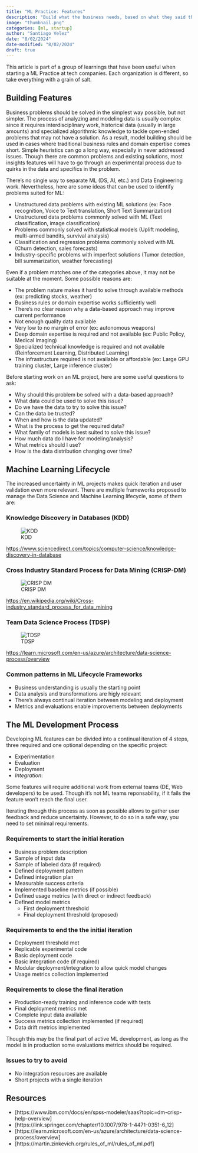 ```yaml
---
title: "ML Practice: Features"
description: "Build what the business needs, based on what they said they want"
image: "thumbnail.png"
categories: [ml, startup]
author: "Santiago Velez"
date: "8/02/2024"
date-modified: "8/02/2024"
draft: true
---
```


This article is part of a group of learnings that have been useful when starting a ML Practice at tech companies. Each organization is different, so take everything with a grain of salt.

## Building Features

Business problems should be solved in the simplest way possible, but not simpler. The process of analyzing and modeling data is usually complex since it requires interdisciplinary work, historical data (usually in large amounts) and specialized algorithmic knowledge to tackle open-ended problems that may not have a solution. As a result, model building should be used in cases where traditional business rules and domain expertise comes short. Simple heuristics can go a long way, especially in never addressed issues. Though there are common problems and existing solutions, most insights features will have to go through an experimental process due to quirks in the data and specifics in the problem.

There's no single way to separate ML (DS, AI, etc.) and Data Engineering work. Nevertheless, here are some ideas that can be used to identify problems suited for ML:

* Unstructured data problems with existing ML solutions (ex: Face recognition, Voice to Text translation, Short Text Summarization)
* Unstructured data problems commonly solved with ML (Text classification, image classification)
* Problems commonly solved with statistical models (Uplift modeling, multi-armed bandits, survival analysis)
* Classification and regression problems commonly solved with ML (Churn detection, sales forecasts)
* Industry-specific problems with imperfect solutions (Tumor detection, bill summarization, weather forecasting)

Even if a problem matches one of the categories above, it may not be suitable at the moment. Some possible reasons are:

* The problem nature makes it hard to solve through available methods (ex: predicting stocks, weather)
* Business rules or domain expertise works sufficiently well
* There's no clear reason why a data-based approach may improve current performance
* Not enough quality data available
* Very low to no margin of error (ex: autonomous weapons)
* Deep domain expertise is required and not available (ex: Public Policy, Medical Imaging)
* Specialized technical knowledge is required and not available (Reinforcement Learning, Distributed Learning)
* The infrastructure required is not available or affordable (ex: Large GPU training cluster, Large inference cluster)

Before starting work on an ML project, here are some useful questions to ask:

* Why should this problem be solved with a data-based approach?
* What data could be used to solve this issue?
* Do we have the data to try to solve this issue?
* Can the data be trusted?
* When and how is the data updated?
* What is the process to get the required data?
* What family of models is best suited to solve this issue?
* How much data do I have for modeling/analysis?
* What metrics should I use?
* How is the data distribution changing over time?

## Machine Learning Lifecycle

The increased uncertainty in ML projects makes quick iteration and user validation even more relevant. There are multiple frameworks proposed to manage the Data Science and Machine Learning lifecycle, some of them are:

### Knowledge Discovery in Databases (KDD)

![KDD](https://infovis-wiki.net/w/images/4/4d/Fayyad96kdd-process.png)

[https://www.sciencedirect.com/topics/computer-science/knowledge-discovery-in-database](https://www.sciencedirect.com/topics/computer-science/knowledge-discovery-in-database)

### Cross Industry Standard Process for Data Mining (CRISP-DM)

![CRISP DM](https://upload.wikimedia.org/wikipedia/commons/thumb/b/b9/CRISP-DM_Process_Diagram.png/1920px-CRISP-DM_Process_Diagram.png)

[https://en.wikipedia.org/wiki/Cross-industry_standard_process_for_data_mining](https://en.wikipedia.org/wiki/Cross-industry_standard_process_for_data_mining)

### Team Data Science Process (TDSP)

![TDSP](https://learn.microsoft.com/en-us/azure/architecture/data-science-process/media/overview/tdsp-lifecycle2.png)

[https://learn.microsoft.com/en-us/azure/architecture/data-science-process/overview](https://learn.microsoft.com/en-us/azure/architecture/data-science-process/overview)

### Common patterns in ML Lifecycle Frameworks

* Business understanding is usually the starting point
* Data analysis and transformations are higly relevant
* There's always continual iteration between modeling and deployment
* Metrics and evaluations enable improvements between deployments 

## The ML Development Process

Developing ML features can be divided into a continual iteration of 4 steps, three required and one optional depending on the specific project:

* Experimentation
* Evaluation
* Deployment
* *Integration*: 
  
Some features will require additional work from external teams (DE, Web developers) to be used. Though it's not ML teams reponsability, if it fails the feature won't reach the final user. 

Iterating through this process as soon as possible allows to gather user feedback and reduce uncertainty. However, to do so in a safe way, you need to set minimal requirements.

### Requirements to start the initial iteration

* Business problem description
* Sample of input data
* Sample of labeled data (if required)
* Defined deployment pattern
* Defined integration plan
* Measurable success criteria
* Implemented baseline metrics (if possible)
* Defined usage metrics (with direct or indirect feedback)
* Defined model metrics
  * First deployment threshold
  * Final deployment threshold (proposed)

### Requirements to end the the initial iteration

* Deployment threshold met
* Replicable experimental code
* Basic deployment code
* Basic integration code (if required)
* Modular deployment/integration to allow quick model changes
* Usage metrics collection implemented

### Requirements to close the final iteration

* Production-ready training and inference code with tests
* Final deployment metrics met
* Complete input data available
* Success metrics collection implemented (if required)
* Data drift metrics implemented

Though this may be the final part of active ML development, as long as the model is in production some evaluations metrics should be required. 

### Issues to try to avoid

* No integration resources are available
* Short projects with a single iteration

## Resources

* [https://www.ibm.com/docs/en/spss-modeler/saas?topic=dm-crisp-help-overview]
* [https://link.springer.com/chapter/10.1007/978-1-4471-0351-6_12]
* [https://learn.microsoft.com/en-us/azure/architecture/data-science-process/overview]
* [https://martin.zinkevich.org/rules_of_ml/rules_of_ml.pdf]
